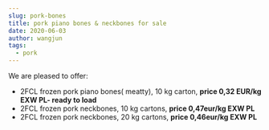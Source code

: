 ```yaml
---
slug: pork-bones
title: pork piano bones & neckbones for sale
date: 2020-06-03
author: wangjun
tags:
  - pork
---
```

We are pleased to offer:

* 2FCL frozen pork piano bones( meatty), 10 kg carton, **price 0,32 EUR/kg EXW PL- ready to load**
* 2FCL frozen pork neckbones, 10 kg cartons, **price 0,47eur/kg EXW PL**
* 2FCL frozen pork neckbones, 20 kg cartons, **price 0,46eur/kg EXW PL**